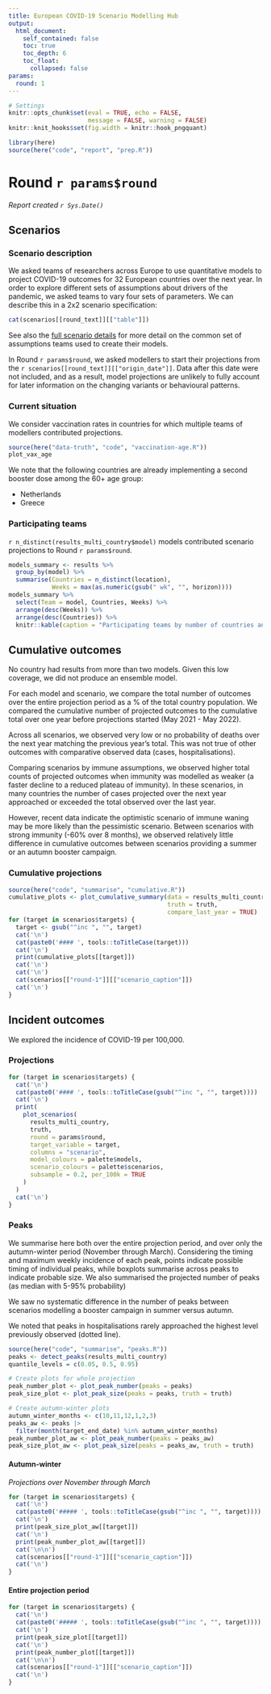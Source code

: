 ```yaml
---
title: European COVID-19 Scenario Modelling Hub
output:
  html_document:
    self_contained: false
    toc: true
    toc_depth: 6
    toc_float:
      collapsed: false
params:
  round: 1
---
```


```r
# Settings
knitr::opts_chunk$set(eval = TRUE, echo = FALSE, 
                      message = FALSE, warning = FALSE)
knitr::knit_hooks$set(fig.width = knitr::hook_pngquant)
```

```r
library(here)
source(here("code", "report", "prep.R"))
```

# Round `r params$round`
_Report created `r Sys.Date()`_

## Scenarios {.tabset}

### Scenario description

We asked teams of researchers across Europe to use quantitative models to project COVID-19 outcomes for 32 European countries over the next year. In order to explore different sets of assumptions about drivers of the pandemic, we asked teams to vary four sets of parameters. We can describe this in a 2x2 scenario specification:

```r
cat(scenarios[[round_text]][["table"]])
```

See also the [full scenario details](`r paste0("https://github.com/covid19-forecast-hub-europe/covid19-scenario-hub-europe/wiki/Round-", params$round)`) for more detail on the common set of assumptions teams used to create their models.

In Round `r params$round`, we asked modellers to start their projections from the `r scenarios[[round_text]][["origin_date"]]`. Data after this date were not included, and as a result, model projections are unlikely to fully account for later information on the changing variants or behavioural patterns.

### Current situation

We consider vaccination rates in countries for which multiple teams of modellers contributed projections. 

```r
source(here("data-truth", "code", "vaccination-age.R"))
plot_vax_age
```

We note that the following countries are already implementing a second booster dose among the 60+ age group:

- Netherlands
- Greece

### Participating teams

`r n_distinct(results_multi_country$model)` models contributed scenario projections to Round `r params$round`.

```r
models_summary <- results %>%
  group_by(model) %>%
  summarise(Countries = n_distinct(location),
            Weeks = max(as.numeric(gsub(" wk", "", horizon))))
models_summary %>%
  select(Team = model, Countries, Weeks) %>%
  arrange(desc(Weeks)) %>%
  arrange(desc(Countries)) %>%
  knitr::kable(caption = "Participating teams by number of countries and horizon")
```



## Cumulative outcomes {.tabset}

No country had results from more than two models. Given this low coverage, we did not produce an ensemble model.

For each model and scenario, we compare the total number of outcomes over the entire projection period as a % of the total country population. We compared the cumulative number of projected outcomes to the cumulative total over one year before projections started (May 2021 - May 2022). 

Across all scenarios, we observed very low or no probability of deaths over the next year matching the previous year's total. This was not true of other outcomes with comparative observed data (cases, hospitalisations).

Comparing scenarios by immune assumptions, we observed higher total counts of projected outcomes when immunity was modelled as weaker (a faster decline to a reduced plateau of immunity). In these scenarios, in many countries the number of cases projected over the next year approached or exceeded the total observed over the last year.  

However, recent data indicate the optimistic scenario of immune waning may be more likely than the pessimistic scenario. Between scenarios with strong immunity (-60% over 8 months), we observed relatively little difference in cumulative outcomes between scenarios providing a summer or an autumn booster campaign. 

### Cumulative projections {.tabset .tabset-pills}

```r
source(here("code", "summarise", "cumulative.R"))
cumulative_plots <- plot_cumulative_summary(data = results_multi_country,
                                            truth = truth,
                                            compare_last_year = TRUE)
for (target in scenarios$targets) {
  target <- gsub("^inc ", "", target)
  cat('\n')
  cat(paste0('#### ', tools::toTitleCase(target)))
  cat('\n')
  print(cumulative_plots[[target]])
  cat('\n')
  cat('\n')
  cat(scenarios[["round-1"]][["scenario_caption"]])
  cat('\n')
}
```

## Incident outcomes {.tabset}

We explored the incidence of COVID-19 per 100,000.

### Projections {.tabset .tabset-pills}

```r
for (target in scenarios$targets) {
  cat('\n')
  cat(paste0('#### ', tools::toTitleCase(gsub("^inc ", "", target))))
  cat('\n')
  print(
    plot_scenarios(
      results_multi_country, 
      truth,
      round = params$round,
      target_variable = target,
      columns = "scenario",
      model_colours = palette$models,
      scenario_colours = palette$scenarios,
      subsample = 0.2, per_100k = TRUE
    )
  )
  cat('\n')
}
```

### Peaks {.tabset}

We summarise here both over the entire projection period, and over only the autumn-winter period (November through March). Considering the timing and maximum weekly incidence of each peak, points indicate possible timing of individual peaks, while  boxplots summarise across peaks to indicate probable size. We also summarised the projected number of peaks (as median with 5-95% probability)

We saw no systematic difference in the number of peaks between scenarios modelling a booster campaign in summer versus autumn.

We noted that peaks in hospitalisations rarely approached the highest level previously observed (dotted line). 


```r
source(here("code", "summarise", "peaks.R"))
peaks <- detect_peaks(results_multi_country)
quantile_levels = c(0.05, 0.5, 0.95)

# Create plots for whole projection
peak_number_plot <- plot_peak_number(peaks = peaks)
peak_size_plot <- plot_peak_size(peaks = peaks, truth = truth)

# Create autumn-winter plots
autumn_winter_months <- c(10,11,12,1,2,3)
peaks_aw <- peaks |>
  filter(month(target_end_date) %in% autumn_winter_months)
peak_number_plot_aw <- plot_peak_number(peaks = peaks_aw)
peak_size_plot_aw <- plot_peak_size(peaks = peaks_aw, truth = truth)
```

#### Autumn-winter {.tabset .tabset-pills}
*Projections over November through March*
```r
for (target in scenarios$targets) {
  cat('\n')
  cat(paste0('##### ', tools::toTitleCase(gsub("^inc ", "", target))))
  cat('\n')
  print(peak_size_plot_aw[[target]])
  cat('\n')
  print(peak_number_plot_aw[[target]])
  cat('\n\n')
  cat(scenarios[["round-1"]][["scenario_caption"]])
  cat('\n')
}
```


#### Entire projection period {.tabset .tabset-pills}

```r
for (target in scenarios$targets) {
  cat('\n')
  cat(paste0('##### ', tools::toTitleCase(gsub("^inc ", "", target))))
  cat('\n')
  print(peak_size_plot[[target]])
  cat('\n')
  print(peak_number_plot[[target]])
  cat('\n\n')
  cat(scenarios[["round-1"]][["scenario_caption"]])
  cat('\n')
}
```

